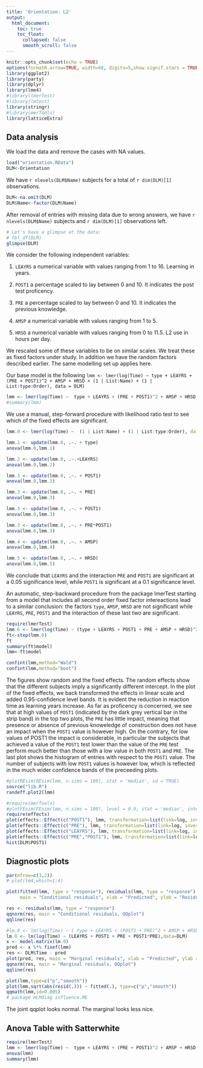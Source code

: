 ```yaml
---
title: 'Orientation: L2'
output:
  html_document:
    toc: true
    toc_float:
      collapsed: false
      smooth_scroll: false
---
```


```r
knitr::opts_chunk$set(echo = TRUE)
options(formatR.arrow=TRUE, width=68, digits=5,show.signif.stars = TRUE)
library(ggplot2)
library(party)
library(dplyr)
library(lme4)
#library(lmerTest)
#library(lmtest)
library(stringr)
#library(merTools)
library(latticeExtra)
```

## Data analysis

We load the data and remove the cases with NA values.
```r
load("orientation.RData")
DLM<-Orientation
```

We have `r nlevels(DLM$Name)` subjects for a total of `r dim(DLM)[1]` observations. 

```r
DLM<-na.omit(DLM)
DLM$Name<-factor(DLM$Name)
```

After removal of entries with missing data due to wrong answers, we have `r nlevels(DLM$Name)` subjects and `r dim(DLM)[1]` observations left.

```r
# Let's have a glimpse at the data:
# tbl_df(DLM)
glimpse(DLM)
```

<!--We removed the subjects that had `POST1` or `POST2` smaller than 75%. -->

We consider the following independent variables:

1. `LEAYRS` a numerical variable with values ranging from 1 to 16. Learning in years.

2. `POST1` a percentage scaled to lay between 0 and 10. It indicates the post test proficency. 

3. `PRE` a percentage scaled to lay between 0 and 10. It indicates the previous knowledge.
<!--- `RPV`  a numerical variable with values ranging from 1 to 4.5.-->
<!--- `AMGE`  a numerical variable with values ranging from 1 to 5.-->

4. `AMSP`  a numerical variable with values ranging from 1 to 5.

5. `HRSD`  a numerical variable with values ranging from 0 to 11.5. L2 use in hours per day.

We rescaled some of these variables to be on similar scales. We treat these as fixed factors under study. In addition we have the random factors described earlier. The same modelling set up applies here. 

Our base model is the following
`lmm <- lmer(log(Time) ~ type + LEAYRS + (PRE + POST1)^2 + AMSP + HRSD + (1 | List:Name) + (1 | List:type:Order), data = DLM)`

```r
lmm <- lmer(log(Time) ~  type + LEAYRS + (PRE + POST1)^2 + AMSP + HRSD + (1 | List:Name) + (1 | List:type:Order), data = DLM, REML=FALSE)
#summary(lmm)
```

We use a  manual, step-forward procedure with likelihood ratio test to see which of the fixed effects are significant.


```r
lmm.0 <- lmer(log(Time) ~  (1 | List:Name) + (1 | List:type:Order), data = DLM)

lmm.1 <- update(lmm.0, .~. + type)
anova(lmm.0,lmm.1)

lmm.2 <- update(lmm.0, .~.+LEAYRS)
anova(lmm.0,lmm.2)

lmm.3 <- update(lmm.0, .~. + POST1) 
anova(lmm.0,lmm.3)

lmm.3 <- update(lmm.0, .~. + PRE) 
anova(lmm.0,lmm.3)

lmm.3 <- update(lmm.0, .~. + POST1) 
anova(lmm.0,lmm.3)

lmm.3 <- update(lmm.0, .~. + PRE*POST1) 
anova(lmm.0,lmm.3)

lmm.4 <- update(lmm.0, .~. + AMSP)
anova(lmm.0,lmm.4)

lmm.5 <- update(lmm.0, .~. + HRSD)
anova(lmm.0,lmm.5)
```

We conclude that `LEAYRS` and the interaction `PRE` and `POST1` are significant at a 0.05 significance level, while `POST1` is significant at a 0.1 significance level.

An automatic, step-backward procedure from the package lmerTest starting from a model that includes all second order fixed factor intereactions lead to a similar conclusion: the factors `type`, `AMSP`, `HRSD` are not significant while  `LEAYRS`, `PRE`, `POST1` and the interaction of these last two are significant.



```r
require(lmerTest)
lmm.6 <- lmer(log(Time) ~ (type + LEAYRS + POST1 + PRE + AMSP + HRSD)^2 + (1 | List:Name) + (1 | List:type:Order), data = DLM)
ft<-step(lmm.6)
ft
summary(ft$model)
lmm<-ft$model
```


```r
confint(lmm,method="Wald")
confint(lmm,method="boot")
```


The figures show random and the fixed effects. The random effects show that the different subjects imply a significantly different intercept. In the plot of the fixed effects, we back transformed the effects in linear scale and added 0.95-confidence level bands. It is evident the reduction in reaction time as learning years increase. As far as proficency is concerned, we see that at high values of `POST1` (indicated by the dark grey vertical bar in the strip band) in the top two plots, the `PRE` has little impact, meaning that presence or absence of previous knoweledge of construction does not have an impact when the `POST1` value is however high.  On the contrary, for low values of POST1 the impact is considerable, in particular the subjects that achieved a value of the `POST1` test lower than the value of the `PRE` test perform much better than those with a low value in both `POST1` and `PRE`. The last plot shows the histogram of entries with respect to the `POST1` value. The number of subjects with low `POST1` values is however low, which is reflected in the much wider confidence bands of the preceeding plots. 



```r
#plotREsim(REsim(lmm, n.sims = 100), stat = 'median', sd = TRUE)
source("lib.R")
randeff.plot2(lmm)
```

```r
#require(merTools)
#plotFEsim(FEsim(lmm, n.sims = 100), level = 0.9, stat = 'median', intercept = FALSE)
require(effects)
plot(effects::Effect(c("POST1"), lmm, transformation=list(link=log, inverse=exp)),cex=1,width=0,lwd=1,ylab="milliseconds",main="", bg="grey50",fg="black",alternating=FALSE,par.settings = ggplot2like(),lines.title=0,between=list(x=1),colors=c("grey35","black"))
plot(effects::Effect(c("PRE"), lmm, transformation=list(link=log, inverse=exp)),cex=1,width=0,lwd=1,ylab="milliseconds",main="", bg="grey50",fg="black",alternating=FALSE,par.settings = ggplot2like(),lines.title=0,between=list(x=1),colors=c("grey35","black")) 
plot(effects::Effect(c("LEAYRS"), lmm, transformation=list(link=log, inverse=exp)),cex=1,width=0,lwd=1,ylab="milliseconds",xlab="LEAYRS",main="", bg="grey50",fg="black",alternating=FALSE,par.settings = ggplot2like(),lines.title=0,between=list(x=1),colors=c("grey35","black")) 
plot(effects::Effect(c("PRE","POST1"), lmm, transformation=list(link=log, inverse=exp)),cex=1,width=0,lwd=1,ylab="milliseconds",main="", bg="grey50",fg="black",alternating=FALSE,par.settings = ggplot2like(),lines.title=0,between=list(x=1),colors=c("grey35","black")) 
hist(DLM$POST1)
```





## Diagnostic plots

```r

par(mfrow=c(3,2))
# plot(lm4,which=1:4)

plot(fitted(lmm, type = "response"), residuals(lmm, type = "response"),
     main = "Conditional residuals", xlab = "Predicted", ylab = "Residuals")

res <- residuals(lmm, type = "response")
qqnorm(res, main = "Conditional residuals, QQplot")
qqline(res)

#lm.0 <- lm(log(Time) ~ ( type + LEAYRS + (POST1 + PRE)^2 + AMSP + HRSD), data = DLM)
lm.0 <- lm(log(Time) ~ (LEAYRS + POST1 + PRE + POST1*PRE),data=DLM)
x <- model.matrix(lm.0)
pred <- x %*% fixef(lmm)
res <- DLM$Time - pred
plot(pred, res, main = "Marginal residuals", xlab = "Predicted", ylab = "Residuals")
qqnorm(res, main = "Marginal residuals, QQplot")
qqline(res)

```


```r
plot(lmm,type=c("p","smooth"))
plot(lmm,sqrt(abs(resid(.))) ~ fitted(.), type=c("p","smooth"))
qqmath(lmm,id=0.005)
# package HLMdiag influence.ME
```


The joint qqplot looks normal. The marginal looks less nice. 



## Anova Table with Satterwhite 

```r
require(lmerTest)
lmm <- lmer(log(Time) ~  type + LEAYRS + (PRE + POST1)^2 + AMSP + HRSD + POST1*HRSD + (1 | List:Name) + (1 | List:type:Order), data = DLM, REML=FALSE)
anova(lmm)
summary(lmm)
```

